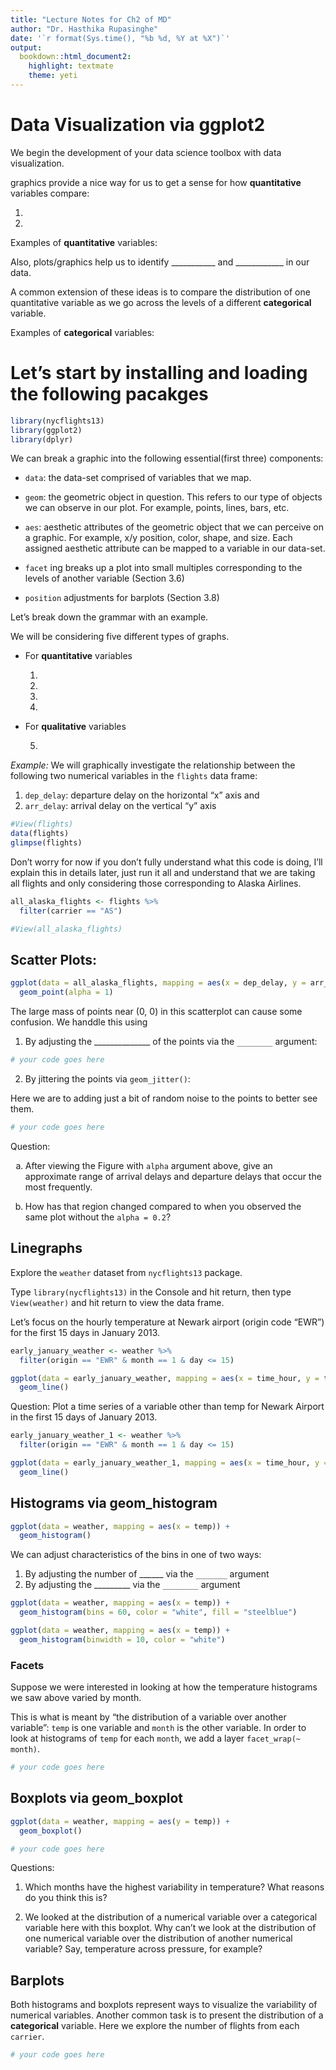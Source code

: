 ```yaml
---
title: "Lecture Notes for Ch2 of MD"
author: "Dr. Hasthika Rupasinghe"
date: '`r format(Sys.time(), "%b %d, %Y at %X")`'
output:
  bookdown::html_document2:
    highlight: textmate
    theme: yeti
---
```



# Data Visualization via ggplot2

We begin the development of your data science toolbox with data visualization. 

graphics provide a nice way for us to get a sense for how **quantitative** variables compare:

  1)  
  2) 

Examples of **quantitative** variables:

Also, plots/graphics help us to identify ___________ and ____________ in our data.

A common extension of these ideas is to compare the distribution of one quantitative variable  as we go across the levels of a different **categorical** variable.

Examples of **categorical** variables:

# Let's start by installing and loading the following pacakges

```r
library(nycflights13)
library(ggplot2)
library(dplyr)
```


We can break a graphic into the following essential(first three) components:

  * `data`: the data-set comprised of variables that we map.

  * `geom`: the geometric object in question. This refers to our type of objects we can observe in our plot. For example, points, lines, bars, etc.

  * `aes`: aesthetic attributes of the geometric object that we can perceive on a graphic. For example, x/y position, color, shape, and size. Each assigned aesthetic attribute can be mapped to a variable in our data-set.
  
  * `facet` ing breaks up a plot into small multiples corresponding to the levels of another variable (Section 3.6)
  
  * `position` adjustments for barplots (Section 3.8)

Let’s break down the grammar with an example.


We will be considering five different types of graphs. 

  * For **quantitative** variables
  
    1. 
    2. 
    3. 
    4. 
   
  * For **qualitative** variables
    5. 
  
*Example:* We will graphically investigate the relationship between the following two numerical variables in the `flights` data frame:

  1. `dep_delay`: departure delay on the horizontal “x” axis and
  2. `arr_delay`: arrival delay on the vertical “y” axis

```r
#View(flights)
data(flights)
glimpse(flights)
```

Don’t worry for now if you don’t fully understand what this code is doing, I’ll explain this in details later, just run it all and understand that we are taking all flights and only considering those corresponding to Alaska Airlines.

```r
all_alaska_flights <- flights %>% 
  filter(carrier == "AS")


```

```r
#View(all_alaska_flights)

```
  
## Scatter Plots:

```r
ggplot(data = all_alaska_flights, mapping = aes(x = dep_delay, y = arr_delay)) + 
  geom_point(alpha = 1) 
```

The large mass of points near (0, 0) in this scatterplot can cause some confusion. We handdle this using

  1. By adjusting the ______________ of the points via the `________` argument:
  
```r
# your code goes here
```
  
  2. By jittering the points via `geom_jitter()`:
  
  Here we are to adding just a bit of random noise to the points to better see them.
  
```r
# your code goes here
```  
  
Question: 

  a. After viewing the Figure with `alpha` argument above, give an approximate range of arrival delays and departure delays that occur the most frequently. 
  
  
  b. How has that region changed compared to when you observed the same plot without the `alpha = 0.2`?


## Linegraphs

Explore the `weather` dataset from `nycflights13` package.

Type `library(nycflights13)` in the Console and hit return, then type `View(weather)` and hit return to view the data frame.

Let’s focus on the hourly temperature at Newark airport (origin code “EWR”) for the first 15 days in January 2013. 

```r

early_january_weather <- weather %>% 
  filter(origin == "EWR" & month == 1 & day <= 15)

```


```r
ggplot(data = early_january_weather, mapping = aes(x = time_hour, y = temp)) +
  geom_line()
```

Question: Plot a time series of a variable other than temp for Newark Airport in the first 15 days of January 2013.


```r

early_january_weather_1 <- weather %>% 
  filter(origin == "EWR" & month == 1 & day <= 15)

```

```r
ggplot(data = early_january_weather_1, mapping = aes(x = time_hour, y = humid)) +
  geom_line()
```

## Histograms via geom_histogram


```r
ggplot(data = weather, mapping = aes(x = temp)) +
  geom_histogram()
```


We can adjust characteristics of the bins in one of two ways:

  1. By adjusting the number of ______ via the `_______` argument
  2. By adjusting the _________ via the `________` argument

```r
ggplot(data = weather, mapping = aes(x = temp)) +
  geom_histogram(bins = 60, color = "white", fill = "steelblue")
```


```r
ggplot(data = weather, mapping = aes(x = temp)) +
  geom_histogram(binwidth = 10, color = "white")
```

### Facets

Suppose we were interested in looking at how the temperature histograms we saw above varied by month. 

This is what is meant by “the distribution of a variable over another variable”: `temp` is one variable and `month` is the other variable. In order to look at histograms of `temp` for each `month`, we add a layer `facet_wrap(~ month)`. 

```r
# your code goes here
```


## Boxplots via geom_boxplot

```r
ggplot(data = weather, mapping = aes(y = temp)) +
  geom_boxplot()

```


```r
# your code goes here

```

Questions:

1. Which months have the highest variability in temperature? What reasons do you think this is?

2. We looked at the distribution of a numerical variable over a categorical variable here with this boxplot. Why can’t we look at the distribution of one numerical variable over the distribution of another numerical variable? Say, temperature across pressure, for example?



## Barplots

Both histograms and boxplots represent ways to visualize the variability of numerical variables. Another common task is to present the distribution of a **categorical** variable. Here we explore the number of flights from each `carrier`.

```r
# your code goes here
```






